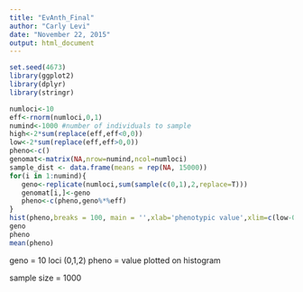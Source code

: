 ```yaml
---
title: "EvAnth_Final"
author: "Carly Levi"
date: "November 22, 2015"
output: html_document
---
```

```r
set.seed(4673)
library(ggplot2)
library(dplyr)
library(stringr)
```



```r
numloci<-10 
eff<-rnorm(numloci,0,1)
numind<-1000 #number of individuals to sample
high<-2*sum(replace(eff,eff<0,0)) 
low<-2*sum(replace(eff,eff>0,0))
pheno<-c() 
genomat<-matrix(NA,nrow=numind,ncol=numloci) 
sample_dist <- data.frame(means = rep(NA, 15000))
for(i in 1:numind){
   geno<-replicate(numloci,sum(sample(c(0,1),2,replace=T)))
   genomat[i,]<-geno
   pheno<-c(pheno,geno%*%eff)
}
hist(pheno,breaks = 100, main = '',xlab='phenotypic value',xlim=c(low-0.5,high+0.5))
geno
pheno
mean(pheno)
```
geno = 10 loci (0,1,2)
pheno = value plotted on histogram

sample size = 1000
